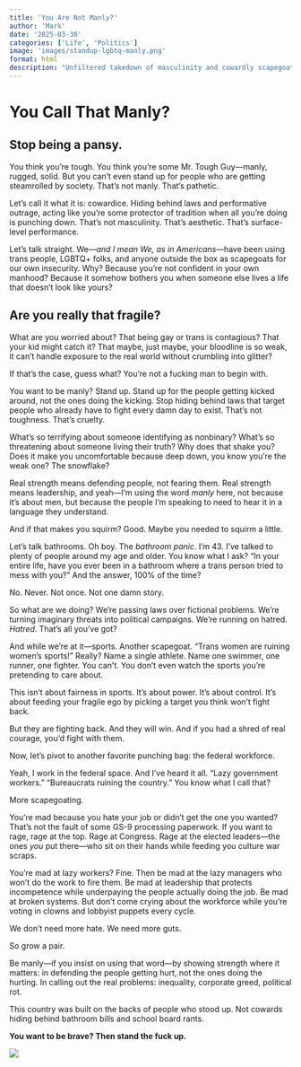 ```yaml
---
title: 'You Are Not Manly?'
author: 'Mark'
date: '2025-03-30'
categories: ['Life', 'Politics']
image: 'images/standup-lgbtq-manly.png'
format: html
description: "Unfiltered takedown of masculinity and cowardly scapegoating in American culture. It calls out those who claim to be “tough” or “manly” while targeting marginalized groups like the LGBTQ+ community and government workers instead of standing up for justice. The central message: true strength isn’t about dominance—it’s about defending the vulnerable and calling out real power structures."
---
```


# **You Call That Manly?**

## Stop being a pansy.

You think you’re tough. You think you’re some Mr. Tough Guy—manly, rugged, solid. But you can’t even stand up for people who are getting steamrolled by society. That’s not manly. That’s pathetic.

Let’s call it what it is: cowardice. Hiding behind laws and performative outrage, acting like you’re some protector of tradition when all you’re doing is punching down. That’s not masculinity. That’s aesthetic. That’s surface-level performance.

Let’s talk straight. We—*and I mean We, as in Americans*—have been using trans people, LGBTQ+ folks, and anyone outside the box as scapegoats for our own insecurity. Why? Because you’re not confident in your own manhood? Because it somehow bothers you when someone else lives a life that doesn’t look like yours?

## Are you really that fragile?

What are you worried about? That being gay or trans is contagious? That your kid might catch it? That maybe, just maybe, your bloodline is so weak, it can’t handle exposure to the real world without crumbling into glitter?

If that’s the case, guess what? You’re not a fucking man to begin with.

You want to be manly? Stand up. Stand up for the people getting kicked around, not the ones doing the kicking. Stop hiding behind laws that target people who already have to fight every damn day to exist. That’s not toughness. That’s cruelty.

What’s so terrifying about someone identifying as nonbinary? What’s so threatening about someone living their truth? Why does that shake you? Does it make you uncomfortable because deep down, you know you’re the weak one? The snowflake?

Real strength means defending people, not fearing them. Real strength means leadership, and yeah—I’m using the word *manly* here, not because it’s about men, but because the people I’m speaking to need to hear it in a language they understand.

And if that makes you squirm? Good. Maybe you needed to squirm a little.

Let’s talk bathrooms. Oh boy. The *bathroom panic*. I’m 43. I’ve talked to plenty of people around my age and older. You know what I ask? “In your entire life, have you ever been in a bathroom where a trans person tried to mess with you?” And the answer, 100% of the time?

No. Never. Not once. Not one damn story.

So what are we doing? We’re passing laws over fictional problems. We’re turning imaginary threats into political campaigns. We’re running on hatred. *Hatred*. That’s all you’ve got?

And while we’re at it—sports. Another scapegoat. “Trans women are ruining women’s sports!” Really? Name a single athlete. Name one swimmer, one runner, one fighter. You can’t. You don’t even watch the sports you’re pretending to care about.

This isn’t about fairness in sports. It’s about power. It’s about control. It’s about feeding your fragile ego by picking a target you think won’t fight back.

But they are fighting back. And they will win. And if you had a shred of real courage, you’d fight with them.

Now, let’s pivot to another favorite punching bag: the federal workforce.

Yeah, I work in the federal space. And I’ve heard it all. “Lazy government workers.” “Bureaucrats ruining the country.” You know what I call that?

More scapegoating.

You’re mad because you hate your job or didn’t get the one you wanted? That’s not the fault of some GS-9 processing paperwork. If you want to rage, rage at the top. Rage at Congress. Rage at the elected leaders—the ones *you* put there—who sit on their hands while feeding you culture war scraps.

You’re mad at lazy workers? Fine. Then be mad at the lazy managers who won’t do the work to fire them. Be mad at leadership that protects incompetence while underpaying the people actually doing the job. Be mad at broken systems. But don’t come crying about the workforce while you’re voting in clowns and lobbyist puppets every cycle.

We don’t need more hate. We need more guts.

So grow a pair.

Be manly—if you insist on using that word—by showing strength where it matters: in defending the people getting hurt, not the ones doing the hurting. In calling out the real problems: inequality, corporate greed, political rot.

This country was built on the backs of people who stood up. Not cowards hiding behind bathroom bills and school board rants.

**You want to be brave? Then stand the fuck up.**

![](images/standup-lgbtq-manly.png)
